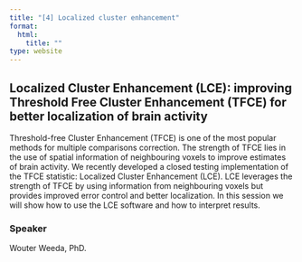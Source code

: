 ```yaml
---
title: "[4] Localized cluster enhancement"
format:
  html:
    title: ""
type: website
---
```


##  Localized Cluster Enhancement (LCE): improving Threshold Free Cluster Enhancement (TFCE) for better localization of brain activity

Threshold-free Cluster Enhancement (TFCE) is one of the most popular methods for multiple comparisons correction. The strength of TFCE lies in the use of spatial information of neighbouring voxels to improve estimates of brain activity. We recently developed a closed testing implementation of the TFCE statistic: Localized Cluster Enhancement (LCE). LCE leverages the strength of TFCE by using information from neighbouring voxels but provides improved error control and better localization. In this session we will show how to use the LCE software and how to interpret results.
 

### Speaker

Wouter Weeda, PhD.